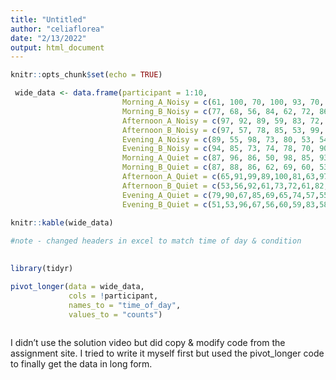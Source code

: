```yaml
---
title: "Untitled"
author: "celiaflorea"
date: "2/13/2022"
output: html_document
---
```


```r
knitr::opts_chunk$set(echo = TRUE)
```

```r
 wide_data <- data.frame(participant = 1:10, 
                         Morning_A_Noisy = c(61, 100, 70, 100, 93, 70, 85, 51, 70, 50),
                         Morning_B_Noisy = c(77, 68, 56, 84, 62, 72, 86, 78, 85, 81),
                         Afternoon_A_Noisy = c(97, 92, 89, 59, 83, 72, 69, 69, 93, 96),
                         Afternoon_B_Noisy = c(97, 57, 78, 85, 53, 99, 67, 59, 87, 90),
                         Evening_A_Noisy = c(89, 55, 98, 73, 80, 53, 54, 96, 78, 71), 
                         Evening_B_Noisy = c(94, 85, 73, 74, 78, 70, 90, 90, 64, 83),
                         Morning_A_Quiet = c(87, 96, 86, 50, 98, 85, 93, 72, 100, 76),
                         Morning_B_Quiet = c(87, 88, 86, 62, 69, 60, 53, 61, 98, 64),
                         Afternoon_A_Quiet = c(65,91,99,89,100,81,63,97,68,50),
                         Afternoon_B_Quiet = c(53,56,92,61,73,72,61,82,82,75),
                         Evening_A_Quiet = c(79,90,67,85,69,65,74,57,55,56),
                         Evening_B_Quiet = c(51,53,96,67,56,60,59,83,58,72))
                         
knitr::kable(wide_data)

#note - changed headers in excel to match time of day & condition
                        
```

```r
library(tidyr)

pivot_longer(data = wide_data, 
             cols = !participant,
             names_to = "time_of_day",
             values_to = "counts")
          
```

I didn't use the solution video but did copy & modify code from the assignment site. I tried to write it myself first but used the pivot_longer code to finally get the data in long form.

